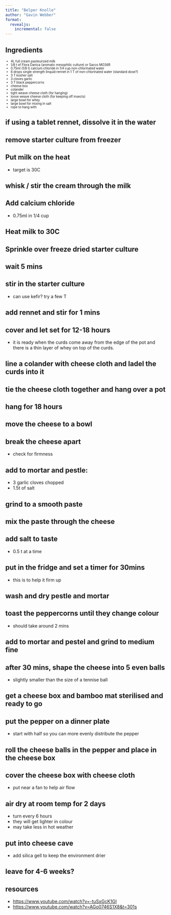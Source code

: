 ```yaml
---
title: "Belper Knolle"
author: "Gavin Webber"
format: 
  revealjs:
    incremental: false
---
```


## Ingredients

::: {style="font-size:0.7em"}

- 4L full cream pasteuirzed milk
- 1/8 t of Flora Danica (aromatic mesophilic culture) or Sacco MO36R
- 0.75ml  (1/8 t) calcium chloride in 1/4 cup non-chlorinated water
- 6 drops single strength linquid rennet in 1 T of non-chlorinated water (standard dose?)
- 3 T kosher salt
- 3 cloves garlic
- 3 T black peppercorns
- cheese box
- colander
- tight weave cheese cloth (for hanging)
- loose weave cheese cloth (for keeping off insects)
- large bowl for whey
- large bowl for mixing in salt
- rope to hang with

:::

## if using a tablet rennet, dissolve it in the water

## remove starter culture from freezer

## Put milk on the heat

- target is 30C

## whisk / stir the cream through the milk

## Add calcium chloride

- 0.75ml in 1/4 cup

## Heat milk to 30C

## Sprinkle over freeze dried starter culture

## wait 5 mins

## stir in the starter culture

- can use kefir? try a few T

## add rennet and stir for 1 mins

## cover and let set for 12-18 hours

- it is ready when the curds come away from the edge of the pot and there is a thin layer of whey on top of the curds.

## line a colander with cheese cloth and ladel the curds into it

## tie the cheese cloth together and hang over a pot

## hang for 18 hours

## move the cheese to a bowl

## break the cheese apart

- check for firmness

## add to mortar and pestle:

- 3 garlic cloves chopped
- 1.5t of salt

## grind to a smooth paste

## mix the paste through the cheese

## add salt to taste

- 0.5 t at a time

## put in the fridge and set a timer for 30mins

- this is to help it firm up

## wash and dry pestle and mortar

## toast the peppercorns until they change colour

- should take around 2 mins

## add to mortar and pestel and grind to medium fine

## after 30 mins, shape the cheese into 5 even balls

- slightly smaller than the size of a tennise ball

## get a cheese box and bamboo mat sterilised and ready to go

## put the pepper on a dinner plate

- start with half so you can more evenly distribute the pepper

## roll the cheese balls in the pepper and place in the cheese box

## cover the cheese box with cheese cloth

- put near a fan to help air flow

## air dry at room temp for 2 days

- turn every 6 hours
- they will get lighter in colour
- may take less in hot weather

## put into cheese cave

- add silica gell to keep the environment drier

## leave for 4-6 weeks?

## resources

- [https://www.youtube.com/watch?v=-tuSxGcK1GI](How to make)
- [https://www.youtube.com/watch?v=AGo0746S1X8&t=301s](after aging)
